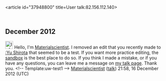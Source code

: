 <article id="37948800" title=User talk:82.156.112.140>
	<talkpage id="37948800" title="User talk:82.156.112.140">
==December 2012==

[[File:Information.svg|25px|alt=|link=]] Hello, I'm [[User:Materialscientist|Materialscientist]]. I removed an edit that you recently made to [[:Yu Shirota]] that seemed to be a test. If you want more practice editing, the [[Wikipedia:Sandbox|sandbox]] is the best place to do so. If you think I made a mistake, or if you have any questions, you can leave me a message on [[User_talk:Materialscientist|my talk page]]. Thank you. &lt;!-- Template:uw-test1 --&gt; [[User:Materialscientist|Materialscientist]] ([[User talk:Materialscientist|talk]]) 21:58, 16 December 2012 (UTC)
	</talkpage>
</article>